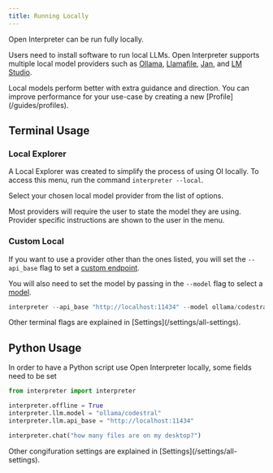 ```yaml
---
title: Running Locally
---
```


Open Interpreter can be run fully locally.

Users need to install software to run local LLMs. Open Interpreter supports multiple local model providers such as [Ollama](https://www.ollama.com/), [Llamafile](https://github.com/Mozilla-Ocho/llamafile), [Jan](https://jan.ai/), and [LM Studio](https://lmstudio.ai/).

<Tip>
  Local models perform better with extra guidance and direction. You can improve
  performance for your use-case by creating a new [Profile](/guides/profiles).
</Tip>

## Terminal Usage

### Local Explorer

A Local Explorer was created to simplify the process of using OI locally. To access this menu, run the command `interpreter --local`.

Select your chosen local model provider from the list of options.

Most providers will require the user to state the model they are using. Provider specific instructions are shown to the user in the menu.

### Custom Local

If you want to use a provider other than the ones listed, you will set the `--api_base` flag to set a [custom endpoint](/language-models/local-models/custom-endpoint).

You will also need to set the model by passing in the `--model` flag to select a [model](/settings/all-settings#model-selection).

```python
interpreter --api_base "http://localhost:11434" --model ollama/codestral
```

<Info>
  Other terminal flags are explained in [Settings](/settings/all-settings).
</Info>

## Python Usage

In order to have a Python script use Open Interpreter locally, some fields need to be set

```python
from interpreter import interpreter

interpreter.offline = True
interpreter.llm.model = "ollama/codestral"
interpreter.llm.api_base = "http://localhost:11434"

interpreter.chat("how many files are on my desktop?")
```

<Info>
  Other congifuration settings are explained in
  [Settings](/settings/all-settings).
</Info>
